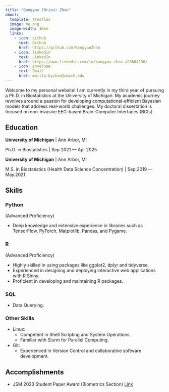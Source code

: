 ```yaml
---
title: "Bangyao (Brian) Zhao"
about:
  template: trestles
  image: me.png
  image-width: 10em
  links:
    - icon: github
      text: Github
      href: https://github.com/BangyaoZhao
    - icon: linkedin
      text: LinkedIn
      href: https://www.linkedin.com/in/bangyao-zhao-a28604196/
    - icon: envelope
      text: Email
      href: mailto:byzhao@umich.edu
---
```


Welcome to my personal website! I am currently in my third year of pursuing a Ph.D. in Biostatistics at the University of Michigan. My academic journey revolves around a passion for developing computational-efficient Bayesian models that address real-world challenges. My doctoral dissertation is focused on non-invasive EEG-based Brain-Computer Interfaces (BCIs).

<!-- When not doing research, I like playing an ancient Chinese board game [围棋](https://en.wikipedia.org/wiki/Go_(game)) (Chinese GO). -->

## Education

**University of Michigan** \| Ann Arbor, MI

Ph.D. in Biostatistics \| Sep.2021 --- Apr.2025

**University of Michigan** \| Ann Arbor, MI

M.S. in Biostatistics (Health Data Science Concentration) \| Sep.2019 --- May.2021

## Skills

::: panel-tabset
### Python

(Advanced Proficiency)

-   Deep knowledge and extensive experience in libraries such as TensorFlow, PyTorch, Matplotlib, Pandas, and Pygame.

### R

(Advanced Proficiency)

-   Highly skilled in using packages like ggplot2, dplyr and tidyverse.
-   Experienced in designing and deploying interactive web applications with R Shiny.
-   Proficient in developing and maintaining R packages.

### SQL

-   Data Querying.

### Other Skills

-   Linux:
    -   Competent in Shell Scripting and System Operations.
    -   Familiar with Slurm for Parallel Computing.
-   Git:
    -   Experienced in Version Control and collaborative software development.
:::

## Accomplishments

-   JSM 2023 Student Paper Award (Biometrics Section) [Link](https://sph.umich.edu/biostat/awards.html)
